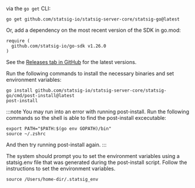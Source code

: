 via the `go get` CLI:

```
go get github.com/statsig-io/statsig-server-core/statsig-go@latest
```

Or, add a dependency on the most recent version of the SDK in go.mod:

```
require (
  github.com/statsig-io/go-sdk v1.26.0
)
```

See the [Releases tab in GitHub](https://github.com/statsig-io/go-sdk/releases) for the latest versions.

Run the following commands to install the necessary binaries and set environment variables:

```
go install github.com/statsig-io/statsig-server-core/statsig-go/cmd/post-install@latest
post-install
```

:::note 
You may run into an error with running post-install. Run the following commands so the shell is able to find the post-install excecutable: 

```
export PATH="$PATH:$(go env GOPATH)/bin"
source ~/.zshrc
```

And then try running post-install again.
:::

The system should prompt you to set the environment variables using a statsig.env file that was generated during the post-install script.
Follow the instructions to set the environment variables.

```
source /Users/home-dir/.statsig_env
```



